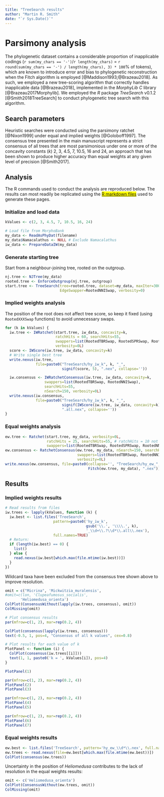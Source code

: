 ```yaml
---
title: "TreeSearch results"
author: "Martin R. Smith"
date: "`r Sys.Date()`"
---
```


# Parsimony analysis {#treesearch}

The phylogenetic dataset contains a considerable proportion of inapplicable codings (`r sum(my_chars == '-')`/`r length(my_chars)` = `r round(sum(my_chars == '-') / length(my_chars), 3) * 100`% of tokens), which are known to introduce error and bias to phylogenetic reconstruction when the Fitch algorithm is employed [@Maddison1993;@Brazeau2018].  As such, we employed a new tree-scoring algorithm that correctly handles inapplicable data [@Brazeau2018], implemented in the _MorphyLib_ _C_ library [@Brazeau2017Morphylib].  We employed the _R_ package _TreeSearch_ v0.1.2 [@Smith2018TreeSearch] to conduct phylogenetic tree search with this algorithm.

## Search parameters

Heuristic searches were conducted using the parsimony ratchet [@Nixon1999] under equal and implied weights [@Goloboff1997].  The consensus tree presented in the main manuscript represents a strict consensus of all trees that are most parsimonious under one or more of the concavity constants (_k_) 2, 3, 4.5, 7, 10.5, 16 and 24, an approach that has been shown to produce higher accuracy than equal weights at any given level of precision [@Smith2017].

## Analysis 

The R commands used to conduct the analysis are reproduced below.
The results can most readily be replicated using the <mark>[R markdown files](https://@@@.@@@/)</mark> used 
to generate these pages.

### Initialize and load data

```r
kValues <- c(2, 3, 4.5, 7, 10.5, 16, 24)

# Load file from MorphoBank
my_data <- ReadAsPhyDat(filename)
my_data$Namacalathus <- NULL # Exclude Namacalathus
iw_data <- PrepareDataIW(my_data)
```

### Generate starting tree

Start from a neighbour-joining tree, rooted on the outgroup.

```R
nj.tree <- NJTree(my_data)
rooted.tree <- EnforceOutgroup(nj.tree, outgroup)
start.tree <- TreeSearch(tree=rooted.tree, dataset=my_data, maxIter=3000,
                         EdgeSwapper=RootedNNISwap, verbosity=0)
```

### Implied weights analysis

The position of the root does not affect tree score, so keep it fixed (using `RootedXXXSwap` functions) to avoid unnecessary swaps.

```r
for (k in kValues) {
  iw.tree <- IWRatchet(start.tree, iw_data, concavity=k,
                       ratchHits = 60, searchHits=55,
                       swappers=list(RootedTBRSwap, RootedSPRSwap, RootedNNISwap),
                       verbosity=0L)
  score <- IWScore(iw.tree, iw_data, concavity=k)
  # Write single best tree
  write.nexus(iw.tree,
              file=paste0("TreeSearch/hy_iw_k", k, "_", 
                          signif(score, 5), ".nex", collapse=''))

  iw.consensus <- IWRatchetConsensus(iw.tree, iw_data, concavity=k,
                  swappers=list(RootedTBRSwap, RootedNNISwap),
                  searchHits=55,
                  nSearch=150, verbosity=0L)
  write.nexus(iw.consensus, 
              file=paste0("TreeSearch/hy_iw_k", k, "_", 
                          signif(IWScore(iw.tree, iw_data, concavity=k), 5),
                          ".all.nex", collapse=''))
}
```

### Equal weights analysis

```r
ew.tree <- Ratchet(start.tree, my_data, verbosity=0L,
                   ratchHits = 25, searchHits=55, # ratchHits = 10 not enough
                   swappers=list(RootedTBRSwap, RootedSPRSwap, RootedNNISwap))
ew.consensus <- RatchetConsensus(ew.tree, my_data, nSearch=150, searchHits = 55,
                                 swappers=list(RootedTBRSwap, RootedNNISwap),
                                 verbosity=0L)
write.nexus(ew.consensus, file=paste0(collapse='', "TreeSearch/hy_ew_",
                                      Fitch(ew.tree, my_data), ".nex"))
```

## Results

### Implied weights results

```R
# Read results from files
iw.trees <- lapply(kValues, function (k) {
  iw.best <- list.files('TreeSearch', 
                      pattern=paste0('hy_iw_k',
                                     gsub('\\.', '\\\\.', k),
                                     '_\\d+\\.?\\d*\\.all\\.nex'),
                      full.names=TRUE)
  # Return:
  if (length(iw.best) == 0) {
    list()
  } else {
    read.nexus(iw.best[which.max(file.mtime(iw.best))])
  }
})
```

Wildcard taxa have been excluded from the consensus tree shown above to improve resolution.

```r
omit = c("Micrina", 'Mickwitzia_muralensis',
#omit=c(lon, 'Clupeafumosus_socialis',
       'Heliomedusa_orienta')
ColPlot(ConsensusWithout(lapply(iw.trees, consensus), omit))
ColMissing(omit)
```



```r
# Plot consensus results
par(mfrow=c(1, 2), mar=rep(0.2, 4))

ColPlot(consensus(lapply(iw.trees, consensus)))
text(-0.5, 1, pos=4, "Consensus of all k values", cex=0.8)

# Plot results for each value of k
PlotPanel <- function (i) {
  ColPlot(consensus(iw.trees[[i]]))
  text(1, 1, paste0('k = ', kValues[i]), pos=4)
}

PlotPanel(1)
```
```R
par(mfrow=c(1, 2), mar=rep(0.2, 4))
PlotPanel(2)
PlotPanel(3)
```
```R
par(mfrow=c(1, 2), mar=rep(0.2, 4))
PlotPanel(4)
PlotPanel(5)
```
```R
par(mfrow=c(1, 2), mar=rep(0.2, 4))
PlotPanel(6)
PlotPanel(7)
```

### Equal weights results

```r
ew.best <- list.files('TreeSearch', pattern='hy_ew_\\d*\\.nex', full.names=TRUE)
ew.trees <- read.nexus(file=ew.best[which.max(file.mtime(ew.best))])
ColPlot(consensus(ew.trees))
```

Uncertainty in the position of _Heliomedusa_ contributes to the lack of resolution in the equal weights results:

```R
omit <- c('Heliomedusa_orienta')
ColPlot(ConsensusWithout(ew.trees, omit))
ColMissing(omit)
```
